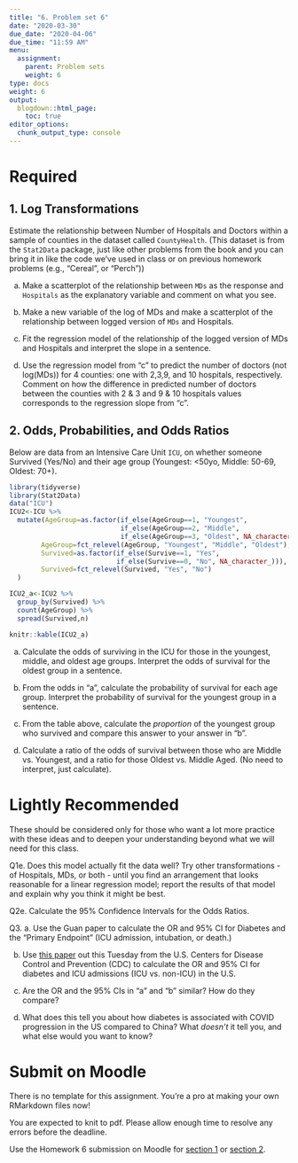 ```yaml
---
title: "6. Problem set 6"
date: "2020-03-30"
due_date: "2020-04-06"
due_time: "11:59 AM"
menu:
  assignment:
    parent: Problem sets
    weight: 6
type: docs
weight: 6
output:
  blogdown::html_page:
    toc: true
editor_options: 
  chunk_output_type: console
---
```


# Required

## 1. Log Transformations

Estimate the relationship between Number of Hospitals and Doctors within a sample of counties in the dataset called `CountyHealth`. (This dataset is from the `Stat2Data` package, just like other problems from the book and you can bring it in like the code we've used in class or on previous homework problems (e.g., "Cereal", or "Perch"))

a. Make a scatterplot of the relationship between `MDs` as the response and `Hospitals` as the explanatory variable and comment on what you see.

b. Make a new variable of the log of MDs and make a scatterplot of the relationship between logged version of `MDs` and Hospitals.

c. Fit the regression model of the relationship of the logged version of MDs and Hospitals and interpret the slope in a sentence.

d. Use the regression model from "c" to predict the number of doctors (not log(MDs)) for 4 counties: one with 2,3,9, and 10 hospitals, respectively. Comment on how the difference in predicted number of doctors between the counties with 2 & 3 and 9 & 10 hospitals values corresponds to the regression slope from "c".

## 2. Odds, Probabilities, and Odds Ratios

Below are data from an Intensive Care Unit `ICU`, on whether someone Survived (Yes/No) and their age group (Youngest: <50yo, Middle: 50-69, Oldest: 70+).

```r
library(tidyverse)
library(Stat2Data)
data("ICU")
ICU2<-ICU %>%
  mutate(AgeGroup=as.factor(if_else(AgeGroup==1, "Youngest",
                            if_else(AgeGroup==2, "Middle",
                            if_else(AgeGroup==3, "Oldest", NA_character_)))),
        AgeGroup=fct_relevel(AgeGroup, "Youngest", "Middle", "Oldest"),
        Survived=as.factor(if_else(Survive==1, "Yes",
                           if_else(Survive==0, "No", NA_character_))),
        Survived=fct_relevel(Survived, "Yes", "No")
  )

ICU2_a<-ICU2 %>%
  group_by(Survived) %>%
  count(AgeGroup) %>%
  spread(Survived,n)

knitr::kable(ICU2_a)
```

  <!-- |         | Yes | No | -->
  <!-- |---------|-----|----| -->
  <!-- | Youngest |  54 | 5 | -->
  <!-- | Middle  |  60 | 17 | -->
  <!-- | Oldest  |  46  | 18 | -->
  
a. Calculate the odds of surviving in the ICU for those in the youngest, middle, and oldest age groups.  Interpret the odds of survival for the oldest group in a sentence.

b. From the odds in "a", calculate the probability of survival for each age group. Interpret the probability of survival for the youngest group in a sentence.

c. From the table above, calculate the _proportion_ of the youngest group who survived and compare this answer to your answer in "b".

d. Calculate a ratio of the odds of survival between those who are Middle vs. Youngest, and a ratio for those Oldest vs. Middle Aged. (No need to interpret, just calculate).


# Lightly Recommended

These should be considered only for those who want a lot more practice with these ideas and to deepen your understanding beyond what we will need for this class.

Q1e. Does this model actually fit the data well?  Try other transformations - of Hospitals, MDs, or both - until you find an arrangement that looks reasonable for a linear regression model; report the results of that model and explain why you think it might be best.

Q2e. Calculate the 95% Confidence Intervals for the Odds Ratios.

Q3. 
a. Use the Guan paper to calculate the OR and 95% CI for Diabetes and the "Primary Endpoint" (ICU admission, intubation, or death.)

b. Use [this paper](https://www.cdc.gov/mmwr/volumes/69/wr/mm6913e2.htm) out this Tuesday from the U.S. Centers for Disease Control and Prevention (CDC) to calculate the OR and 95% CI for diabetes and ICU admissions (ICU vs. non-ICU) in the U.S.

c. Are the OR and the 95% CIs in "a" and "b" similar? How do they compare? 

d. What does this tell you about how diabetes is associated with COVID progression in the US compared to China? What _doesn't_ it tell you, and what else would you want to know?

# Submit on Moodle

There is no template for this assignment. You're a pro at making your own RMarkdown files now!

You are expected to knit to pdf. Please allow enough time to resolve any errors before the deadline. 

Use the Homework 6 submission on Moodle for [section 1](https://moodle.smith.edu/course/view.php?id=36873) or [section 2](https://moodle.smith.edu/course/view.php?id=36874). 
